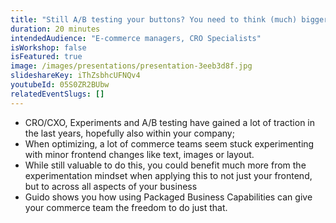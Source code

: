 ```yaml
---
title: "Still A/B testing your buttons? You need to think (much) bigger..."
duration: 20 minutes
intendedAudience: "E-commerce managers, CRO Specialists"
isWorkshop: false
isFeatured: true
image: /images/presentations/presentation-3eeb3d8f.jpg
slideshareKey: iThZsbhcUFNQv4
youtubeId: 05S0ZR2BUbw
relatedEventSlugs: []
---
```


- CRO/CXO, Experiments and A/B testing have gained a lot of traction in the last years, hopefully also within your company;
- When optimizing, a lot of commerce teams seem stuck experimenting with minor frontend changes like text, images or layout.
- While still valuable to do this, you could benefit much more from the experimentation mindset when applying this to not just your frontend, but to across all aspects of your business
- Guido shows you how using Packaged Business Capabilities can give your commerce team the freedom to do just that.
